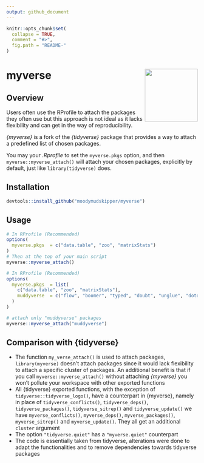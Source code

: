```yaml
---
output: github_document
---
```

<!-- README.md is generated from README.Rmd. Please edit that file -->

```r
knitr::opts_chunk$set(
  collapse = TRUE,
  comment = "#>",
  fig.path = "README-"
)
```

# myverse <img src='man/figures/logo.png' align="right" height="139" />


## Overview

Users often use the RProfile to attach the packages they often use but this
approach is not ideal as it lacks flexibility and can get in the way of reproducibility.

*{myverse}* is a fork of the *{tidyverse}* package that provides a way
to attach a predefined list of chosen packages.

You may your *.Rprofile* to set the `myverse.pkgs` option, and then `myverse::myverse_attach()`
will attach your chosen packages, explicitly by default, just like `library(tidyverse)`
does.


## Installation

```r
devtools::install_github("moodymudskipper/myverse")
```

## Usage

```r
# In RProfile (Recommended)
options(
  myverse.pkgs  = c("data.table", "zoo", "matrixStats")
)
# Then at the top of your main script
myverse::myverse_attach()
```

```r
# In RProfile (Recommended)
options(
  myverse.pkgs  = list(
    c("data.table", "zoo", "matrixStats"),
    muddyverse  = c("flow", "boomer", "typed", "doubt", "unglue", "dotdot", "inops")
  )
)

# attach only "muddyverse" packages
myverse::myverse_attach("muddyverse")
```

## Comparison with {tidyverse}

* The function `my_verse_attach()` is used to attach packages,
 `library(myverse)` doesn't attach packages since it would lack flexibility to
  attach a specific cluster of packages. An additional benefit is that if you
  call `myverse::myverse_attach()` without attaching *{myverse}* you won't
  pollute your workspace with other exported functions
* All {tidyverse} exported functions, with the exception of `tidyverse::tidyverse_logo()`,
  have a counterpart in {myverse}, namely in place of
  `tidyverse_conflicts()`, `tidyverse_deps()`,
  `tidyverse_packages()`,  `tidyverse_sitrep()` and
  `tidyverse_update()` we have
  `myverse_conflicts()`, `myverse_deps()`,
  `myverse_packages()`,  `myverse_sitrep()` and
  `myverse_update()`. They all get an additional `cluster` argument
* The option `"tidyverse.quiet"` has a `"myverse.quiet"` counterpart
* The code is essentially taken from tidyverse, alterations were done to
  adapt the functionalities and to remove dependencies towards tidyverse packages

